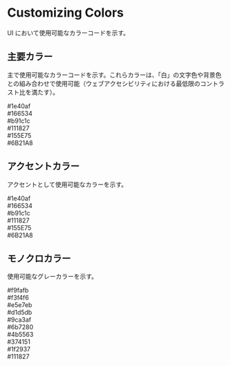 
<Meta title="WEKO3/Color" />

<style>{`

  .color-list {
    display: grid;
    grid-template-columns: 1fr;
    grid-template-rows: 1fr 1fr;
    row-gap: 10px;
  }

  @media (min-width: 620px) {
    .color-list {
      row-gap: 20px;
      column-gap: 20px;
      grid-template-columns: 1fr 1fr;
    }
  }

  @media all and (-ms-high-contrast:none) {
  .color-list {
      display: -ms-grid;
      -ms-grid-columns: 1fr 1fr;
      -ms-grid-rows: 1fr 1fr;
    }
  }

  .color-item {
    display: block;
    padding: 20px 30px 20px 15px;
    border-radius: 5px;
    display: flex;
    align-items: center;
    justify-content: center;
    color: #111827;
  }

  .color-blue {
    background-color: #1e40af;
    color: #ffffff;
  }

  .color-green {
    background-color: #166534;
    color: #ffffff;
  }

  .color-red {
    background-color: #b91c1c;
    color: #ffffff;
  }

  .color-gray {
    background-color: #111827;
    color: #ffffff;
  }

  .color-cyan {
    background-color: #155E75;
    color: #ffffff;
  }

  .color-purple {
    background-color: #6B21A8;
    color: #ffffff;
  }

  .color-red-ac {
    background-color: #fef2f2;
    color: #b91c1c;
  }

  .color-blue-ac {
    background-color: #eff6ff;
    color: #1e40af;
  }

  .color-green-ac {
    background-color: #f0fdf4;
    color: #166534;
  }

  .color-gray-ac {
    background-color: #f9fafb;
    color: #111827;
  }

  .color-cyan-ac {
    background-color: #ecfeff;
    color: #155E75;
  }

  .color-purple-ac {
    background-color: #faf5ff;
    color: #6B21A8;
  }

  .color-monochrome-50 {
    background-color: #f9fafb;
  }
  .color-monochrome-100 {
    background-color: #f3f4f6;
  }
  .color-monochrome-200 {
    background-color: #e5e7eb;
  }
  .color-monochrome-300 {
    background-color: #d1d5db;
  }
  .color-monochrome-400 {
    background-color: #9ca3af;
  }
  .color-monochrome-500 {
    background-color: #6b7280;
    color: #ffffff;
  }
  .color-monochrome-600 {
    background-color: #4b5563;
    color: #ffffff;
  }
  .color-monochrome-700 {
    background-color: #374151;
    color: #ffffff;
  }
  .color-monochrome-800 {
    background-color: #1f2937;
    color: #ffffff;
  }
  .color-monochrome-900 {
    background-color: #111827;
    color: #ffffff;
  }
 
`}</style>

# Customizing Colors

UI において使用可能なカラーコードを示す。

## 主要カラー

主で使用可能なカラーコードを示す。これらカラーは、「白」の文字色や背景色との組み合わせで使用可能（ウェブアクセシビリティにおける最低限のコントラスト比を満たす）。

<div className="color-list">
<div className="color-item color-blue">#1e40af</div>
<div className="color-item color-green">#166534</div>
<div className="color-item color-red">#b91c1c</div>
<div className="color-item color-gray">#111827</div>
<div className="color-item color-cyan">#155E75</div>
<div className="color-item color-purple">#6B21A8</div>
</div>

## アクセントカラー

アクセントとして使用可能なカラーを示す。

<div className="color-list">
<div className="color-item color-blue-ac">#1e40af</div>
<div className="color-item color-green-ac">#166534</div>
<div className="color-item color-red-ac">#b91c1c</div>
<div className="color-item color-gray-ac">#111827</div>
<div className="color-item color-cyan-ac">#155E75</div>
<div className="color-item color-purple-ac">#6B21A8</div>
</div>

## モノクロカラー

使用可能なグレーカラーを示す。

<div className="color-list">
<div className="color-item color-monochrome-50">#f9fafb</div>
<div className="color-item color-monochrome-100">#f3f4f6</div>
<div className="color-item color-monochrome-200">#e5e7eb</div>
<div className="color-item color-monochrome-300">#d1d5db</div>
<div className="color-item color-monochrome-400">#9ca3af</div>
<div className="color-item color-monochrome-500">#6b7280</div>
<div className="color-item color-monochrome-600">#4b5563</div>
<div className="color-item color-monochrome-700">#374151</div>
<div className="color-item color-monochrome-800">#1f2937</div>
<div className="color-item color-monochrome-900">#111827</div>

</div>
